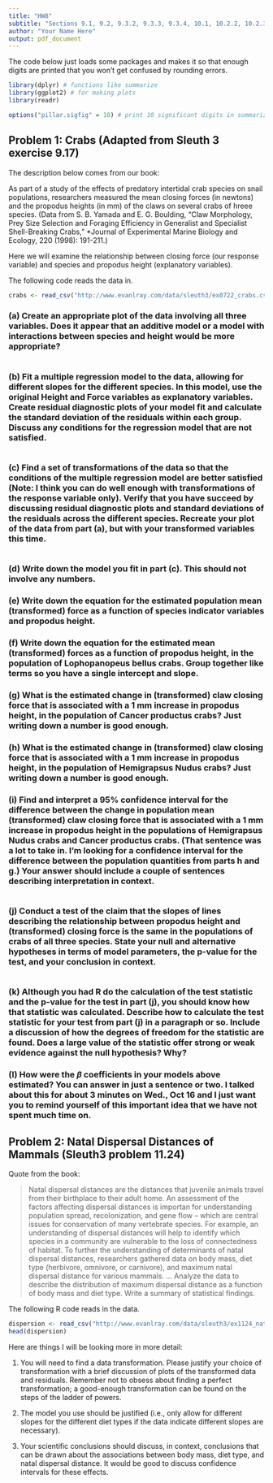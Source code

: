 ```yaml
---
title: "HW8"
subtitle: "Sections 9.1, 9.2, 9.3.2, 9.3.3, 9.3.4, 10.1, 10.2.2, 10.2.3, 10.3"
author: "Your Name Here"
output: pdf_document
---
```


The code below just loads some packages and makes it so that enough digits are printed that you won't get confused by rounding errors.

```r
library(dplyr) # functions like summarize
library(ggplot2) # for making plots
library(readr)

options("pillar.sigfig" = 10) # print 10 significant digits in summarize output
```

## Problem 1: Crabs (Adapted from Sleuth 3 exercise 9.17)

The description below comes from our book:

As part of a study of the effects of predatory intertidal crab species on snail populations, researchers measured the mean closing forces (in newtons) and the propodus heights (in mm) of the claws on several crabs of hreee species.  (Data from S. B. Yamada and E. G. Boulding, "Claw Morphology, Prey Size Selection and Foraging Efficiency in Generalist and Specialist Shell-Breaking Crabs," *Journal of Experimental Marine Biology and Ecology, 220 (1998): 191-211.)

Here we will examine the relationship between closing force (our response variable) and species and propodus height (explanatory variables).

The following code reads the data in.

```r
crabs <- read_csv("http://www.evanlray.com/data/sleuth3/ex0722_crabs.csv")
```

### (a) Create an appropriate plot of the data involving all three variables.  Does it appear that an additive model or a model with interactions between species and height would be more appropriate?

```r

```

### (b) Fit a multiple regression model to the data, allowing for different slopes for the different species.  In this model, use the original Height and Force variables as explanatory variables.  Create residual diagnostic plots of your model fit and calculate the standard deviation of the residuals within each group.  Discuss any conditions for the regression model that are not satisfied.

```r

```

### (c) Find a set of transformations of the data so that the conditions of the multiple regression model are better satisfied (Note: I think you can do well enough with transformations of the response variable only).  Verify that you have succeed by discussing residual diagnostic plots and standard deviations of the residuals across the different species.  Recreate your plot of the data from part (a), but with your transformed variables this time.

```r

```

### (d) Write down the model you fit in part (c).  This should not involve any numbers.



### (e) Write down the equation for the estimated population mean (transformed) force as a function of species indicator variables and propodus height.



### (f) Write down the equation for the estimated mean (transformed) forces as a function of propodus height, in the population of Lophopanopeus bellus crabs.  Group together like terms so you have a single intercept and slope.



### (g) What is the estimated change in (transformed) claw closing force that is associated with a 1 mm increase in propodus height, in the population of Cancer productus crabs?  Just writing down a number is good enough.



### (h) What is the estimated change in (transformed) claw closing force that is associated with a 1 mm increase in propodus height, in the population of Hemigrapsus Nudus crabs?  Just writing down a number is good enough.



### (i) Find and interpret a 95% confidence interval for the difference between the change in population mean (transformed) claw closing force that is associated with a 1 mm increase in propodus height in the populations of Hemigrapsus Nudus crabs and Cancer productus crabs.  (That sentence was a lot to take in.  I'm looking for a confidence interval for the difference between the population quantities from parts h and g.)  Your answer should include a couple of sentences describing interpretation in context.

```r

```

### (j) Conduct a test of the claim that the slopes of lines describing the relationship between propodus height and (transformed) closing force is the same in the populations of crabs of all three species.  State your null and alternative hypotheses in terms of model parameters, the p-value for the test, and your conclusion in context.

```r

```


### (k) Although you had R do the calculation of the test statistic and the p-value for the test in part (j), you should know how that statistic was calculated.  Describe how to calculate the test statistic for your test from part (j) in a paragraph or so.  Include a discussion of how the degrees of freedom for the statistic are found.  Does a large value of the statistic offer strong or weak evidence against the null hypothesis?  Why?



### (l) How were the $\beta$ coefficients in your models above estimated?  You can answer in just a sentence or two.  I talked about this for about 3 minutes on Wed., Oct 16 and I just want you to remind yourself of this important idea that we have not spent much time on.



## Problem 2: Natal Dispersal Distances of Mammals (Sleuth3 problem 11.24)

Quote from the book:

> Natal dispersal distances are the distances that juvenile animals travel from their birthplace to their adult home. An assessment of the factors affecting dispersal distances is importan for understanding population spread, recolonization, and gene flow -- which are central issues for conservation of many vertebrate species. For example, an understanding of dispersal distances will help to identify which species in a community are vulnerable to the loss of connectedness of habitat. To further the understanding of determinants of natal dispersal distances, researchers gathered data on body mass, diet type (herbivore, omnivore, or carnivore), and maximum natal dispersal distance for various mammals. ... Analyze the data to describe the distribution of maximum dispersal distance as a function of body mass and diet type.  Write a summary of statistical findings.

The following R code reads in the data.

```r
dispersion <- read_csv("http://www.evanlray.com/data/sleuth3/ex1124_natal_dispersion.csv")
head(dispersion)
```

Here are things I will be looking more in more detail:

1. You will need to find a data transformation.  Please justify your choice of transformation with a brief discussion of plots of the transformed data and residuals.  Remember not to obsess about finding a perfect transformation; a good-enough transformation can be found on the steps of the ladder of powers.

2. The model you use should be justified (i.e., only allow for different slopes for the different diet types if the data indicate different slopes are necessary).

3. Your scientific conclusions should discuss, in context, conclusions that can be drawn about the associations between body mass, diet type, and natal dispersal distance.  It would be good to discuss confidence intervals for these effects.

```r

```
